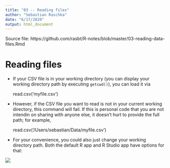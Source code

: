 ```yaml
---
title: "03 -- Reading files"
author: "Sebastian Raschka"
date: "6/17/2020"
output: html_document
---
```


Source file: https://github.com/rasbt/R-notes/blob/master/03-reading-data-files.Rmd

# Reading files

- If your CSV file is in your working directory (you can display your working directory path by executing `getcwd()`), you can load it via

    read.csv('myfile.csv')

- However, if the CSV file you want to read is not in your current working directory, this command will fail. If this is personal code that you are not intendin on sharing with anyone else, it doesn't hurt to provide the full path; for example, 

    read.csv('/Users/sebastian/Data/myfile.csv')

- For your convenience, you could also just change your working directory path. Both the default R app and R Studio app have options for that:

![](images/03/change-working-dir-rstudio.png)
